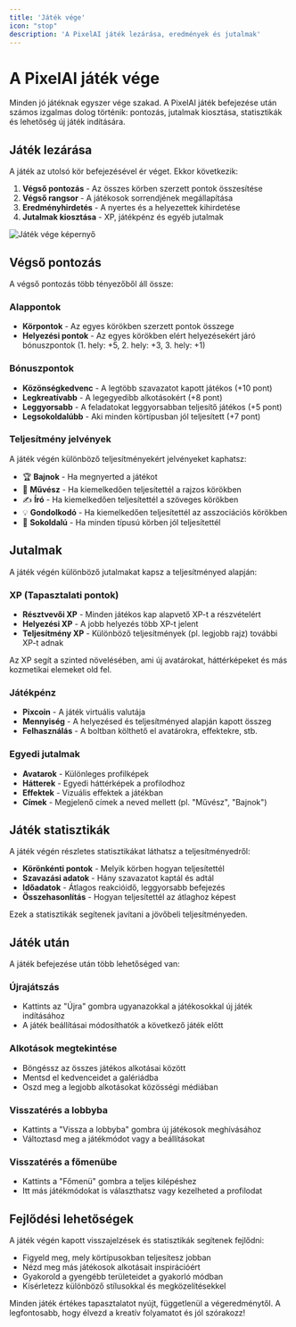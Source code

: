 ```yaml
---
title: 'Játék vége'
icon: "stop"
description: 'A PixelAI játék lezárása, eredmények és jutalmak'
---
```


# A PixelAI játék vége

Minden jó játéknak egyszer vége szakad. A PixelAI játék befejezése után számos izgalmas dolog történik: pontozás, jutalmak kiosztása, statisztikák és lehetőség új játék indítására.

## Játék lezárása

A játék az utolsó kör befejezésével ér véget. Ekkor következik:

1. **Végső pontozás** - Az összes körben szerzett pontok összesítése
2. **Végső rangsor** - A játékosok sorrendjének megállapítása
3. **Eredményhirdetés** - A nyertes és a helyezettek kihirdetése
4. **Jutalmak kiosztása** - XP, játékpénz és egyéb jutalmak

![Játék vége képernyő](/images/pixelai-game-end.jpg)

## Végső pontozás

A végső pontozás több tényezőből áll össze:

### Alappontok
- **Körpontok** - Az egyes körökben szerzett pontok összege
- **Helyezési pontok** - Az egyes körökben elért helyezésekért járó bónuszpontok (1. hely: +5, 2. hely: +3, 3. hely: +1)

### Bónuszpontok
- **Közönségkedvenc** - A legtöbb szavazatot kapott játékos (+10 pont)
- **Legkreatívabb** - A legegyedibb alkotásokért (+8 pont)
- **Leggyorsabb** - A feladatokat leggyorsabban teljesítő játékos (+5 pont)
- **Legsokoldalúbb** - Aki minden körtípusban jól teljesített (+7 pont)

### Teljesítmény jelvények
A játék végén különböző teljesítményekért jelvényeket kaphatsz:
- 🏆 **Bajnok** - Ha megnyerted a játékot
- 🎨 **Művész** - Ha kiemelkedően teljesítettél a rajzos körökben
- ✍️ **Író** - Ha kiemelkedően teljesítettél a szöveges körökben
- 💡 **Gondolkodó** - Ha kiemelkedően teljesítettél az asszociációs körökben
- 🌟 **Sokoldalú** - Ha minden típusú körben jól teljesítettél

## Jutalmak

A játék végén különböző jutalmakat kapsz a teljesítményed alapján:

### XP (Tapasztalati pontok)
- **Résztvevői XP** - Minden játékos kap alapvető XP-t a részvételért
- **Helyezési XP** - A jobb helyezés több XP-t jelent
- **Teljesítmény XP** - Különböző teljesítmények (pl. legjobb rajz) további XP-t adnak

Az XP segít a szinted növelésében, ami új avatárokat, háttérképeket és más kozmetikai elemeket old fel.

### Játékpénz
- **Pixcoin** - A játék virtuális valutája
- **Mennyiség** - A helyezésed és teljesítményed alapján kapott összeg
- **Felhasználás** - A boltban költhető el avatárokra, effektekre, stb.

### Egyedi jutalmak
- **Avatarok** - Különleges profilképek
- **Hátterek** - Egyedi háttérképek a profilodhoz
- **Effektek** - Vizuális effektek a játékban
- **Címek** - Megjelenő címek a neved mellett (pl. "Művész", "Bajnok")

## Játék statisztikák

A játék végén részletes statisztikákat láthatsz a teljesítményedről:

- **Körönkénti pontok** - Melyik körben hogyan teljesítettél
- **Szavazási adatok** - Hány szavazatot kaptál és adtál
- **Időadatok** - Átlagos reakcióidő, leggyorsabb befejezés
- **Összehasonlítás** - Hogyan teljesítettél az átlaghoz képest

Ezek a statisztikák segítenek javítani a jövőbeli teljesítményeden.

## Játék után

A játék befejezése után több lehetőséged van:

### Újrajátszás
- Kattints az "Újra" gombra ugyanazokkal a játékosokkal új játék indításához
- A játék beállításai módosíthatók a következő játék előtt

### Alkotások megtekintése
- Böngéssz az összes játékos alkotásai között
- Mentsd el kedvenceidet a galériádba
- Oszd meg a legjobb alkotásokat közösségi médiában

### Visszatérés a lobbyba
- Kattints a "Vissza a lobbyba" gombra új játékosok meghívásához
- Változtasd meg a játékmódot vagy a beállításokat

### Visszatérés a főmenübe
- Kattints a "Főmenü" gombra a teljes kilépéshez
- Itt más játékmódokat is választhatsz vagy kezelheted a profilodat

## Fejlődési lehetőségek

A játék végén kapott visszajelzések és statisztikák segítenek fejlődni:

- Figyeld meg, mely körtípusokban teljesítesz jobban
- Nézd meg más játékosok alkotásait inspirációért
- Gyakorold a gyengébb területeidet a gyakorló módban
- Kísérletezz különböző stílusokkal és megközelítésekkel

Minden játék értékes tapasztalatot nyújt, függetlenül a végeredménytől. A legfontosabb, hogy élvezd a kreatív folyamatot és jól szórakozz! 